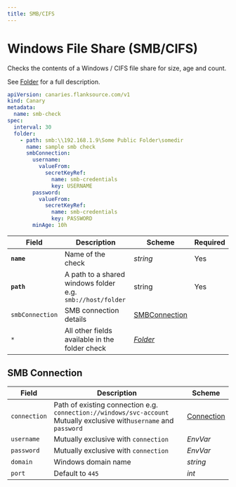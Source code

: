 ```yaml
---
title: SMB/CIFS
---
```


# <Icon name="smb" /> Windows File Share (SMB/CIFS)

Checks the contents of a Windows / CIFS file share for size, age and count.

See [Folder](folder) for a full description.

```yaml
apiVersion: canaries.flanksource.com/v1
kind: Canary
metadata:
  name: smb-check
spec:
  interval: 30
  folder:
    - path: smb:\\192.168.1.9\Some Public Folder\somedir
      name: sample smb check
      smbConnection:
        username:
          valueFrom:
            secretKeyRef:
              name: smb-credentials
              key: USERNAME
        password:
          valueFrom:
            secretKeyRef:
              name: smb-credentials
              key: PASSWORD
        minAge: 10h
```

| Field | Description | Scheme | Required |
| ----- | ----------- | ------ | -------- |
| **`name`** | Name of the check | *string* | Yes |
| **`path`** | A path to a shared windows folder e.g. `smb://host/folder` | string | Yes |
| `smbConnection` | SMB connection details | [SMBConnection](#smb-connection) |  |
| `*` | All other fields available in the folder check | [*Folder*](folder) | |

## SMB Connection

| Field        | Description                                                  | Scheme                                            |
| ------------ | ------------------------------------------------------------ | ------------------------------------------------- |
| `connection` | Path of existing connection e.g. `connection://windows/svc-account` <br />Mutually exclusive with`username` and `password` <br /> <Commercial /> | [Connection](../concepts/connections)             |
| `username`   | <SkipOSS>Mutually exclusive with `connection`</SkipOSS>                           | <CommonLink to="authentication" anchor="envvar">*EnvVar*</CommonLink> |
| `password`   | <SkipOSS>Mutually exclusive with `connection`</SkipOSS>                           | <CommonLink to="authentication" anchor="envvar">*EnvVar*</CommonLink> |
| `domain`     | Windows domain name                                          | *string*                                          |
| `port`       | Default to `445`                                             | *int*                                             |
